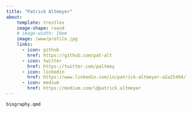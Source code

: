 ```yaml
---
title: "Patrick Altmeyer"
about: 
    template: trestles
    image-shape: round
    # image-width: 10em
    image: /www/profile.jpg
    links:
      - icon: github
        href: https://github.com/pat-alt
      - icon: twitter
        href: https://twitter.com/paltmey
      - icon: linkedin
        href: https://www.linkedin.com/in/patrick-altmeyer-a2a25494/
      - icon: medium
        href: https://medium.com/\@patrick.altmeyer
---
```


```.include
biography.qmd
```